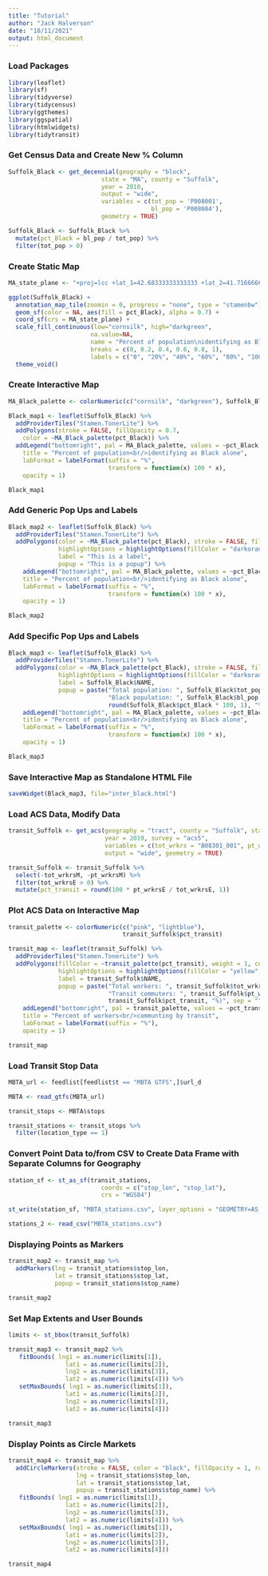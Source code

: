 ```yaml
---
title: "Tutorial"
author: "Jack Halverson"
date: "10/11/2021"
output: html_document
---
```


### Load Packages
```r
library(leaflet)
library(sf)
library(tidyverse)
library(tidycensus)
library(ggthemes)
library(ggspatial)
library(htmlwidgets)
library(tidytransit)
```

### Get Census Data and Create New % Column
```r
Suffolk_Black <- get_decennial(geography = "block",
                          state = "MA", county = "Suffolk",
                          year = 2010,
                          output = "wide",
                          variables = c(tot_pop = 'P008001',
                                        bl_pop = 'P008004'),
                          geometry = TRUE)

Suffolk_Black <- Suffolk_Black %>%
  mutate(pct_Black = bl_pop / tot_pop) %>%
  filter(tot_pop > 0)
```

### Create Static Map
```r
MA_state_plane <- "+proj=lcc +lat_1=42.68333333333333 +lat_2=41.71666666666667 +lat_0=41 +lon_0=-71.5 +x_0=200000.0001016002 +y_0=750000 +ellps=GRS80 +datum=NAD83 +to_meter=0.3048006096012192 +no_defs"

ggplot(Suffolk_Black) +
  annotation_map_tile(zoomin = 0, progress = "none", type = "stamenbw") +
  geom_sf(color = NA, aes(fill = pct_Black), alpha = 0.7) +
  coord_sf(crs = MA_state_plane) +
  scale_fill_continuous(low="cornsilk", high="darkgreen", 
                       na.value=NA,
                       name = "Percent of population\nidentifying as Black alone",
                       breaks = c(0, 0.2, 0.4, 0.6, 0.8, 1),
                       labels = c("0", "20%", "40%", "60%", "80%", "100%")) +
  theme_void()
```

### Create Interactive Map
```r
MA_Black_palette <- colorNumeric(c("cornsilk", "darkgreen"), Suffolk_Black$pct_Black)

Black_map1 <- leaflet(Suffolk_Black) %>%
  addProviderTiles("Stamen.TonerLite") %>%
  addPolygons(stroke = FALSE, fillOpacity = 0.7,
    color = ~MA_Black_palette(pct_Black)) %>%
  addLegend("bottomright", pal = MA_Black_palette, values = ~pct_Black,
    title = "Percent of population<br/>identifying as Black alone",
    labFormat = labelFormat(suffix = "%",
                            transform = function(x) 100 * x),
    opacity = 1)

Black_map1
```

### Add Generic Pop Ups and Labels
```r
Black_map2 <- leaflet(Suffolk_Black) %>%
  addProviderTiles("Stamen.TonerLite") %>%
  addPolygons(color = ~MA_Black_palette(pct_Black), stroke = FALSE, fillOpacity = 0.7,
              highlightOptions = highlightOptions(fillColor = "darkorange", fillOpacity = 0.9),
              label = "This is a label",
              popup = "This is a popup") %>%
    addLegend("bottomright", pal = MA_Black_palette, values = ~pct_Black,
    title = "Percent of population<br/>identifying as Black alone",
    labFormat = labelFormat(suffix = "%",
                            transform = function(x) 100 * x),
    opacity = 1)

Black_map2
```

### Add Specific Pop Ups and Labels
```r
Black_map3 <- leaflet(Suffolk_Black) %>%
  addProviderTiles("Stamen.TonerLite") %>%
  addPolygons(color = ~MA_Black_palette(pct_Black), stroke = FALSE, fillOpacity = 0.7,
              highlightOptions = highlightOptions(fillColor = "darkorange", fillOpacity = 0.9),
              label = Suffolk_Black$NAME,
              popup = paste("Total population: ", Suffolk_Black$tot_pop, "<br/>",
                            "Black population: ", Suffolk_Black$bl_pop, " (", 
                            round(Suffolk_Black$pct_Black * 100, 1), "%)", sep = "")) %>%
    addLegend("bottomright", pal = MA_Black_palette, values = ~pct_Black,
    title = "Percent of population<br/>identifying as Black alone",
    labFormat = labelFormat(suffix = "%",
                            transform = function(x) 100 * x),
    opacity = 1)

Black_map3
```

### Save Interactive Map as Standalone HTML File
```r
saveWidget(Black_map3, file="inter_black.html")
```

### Load ACS Data, Modify Data
```r
transit_Suffolk <- get_acs(geography = "tract", county = "Suffolk", state = "MA", 
                           year = 2019, survey = "acs5",
                           variables = c(tot_wrkrs = "B08301_001", pt_wrkrs = "B08301_010"),
                           output = "wide", geometry = TRUE) 

transit_Suffolk <- transit_Suffolk %>%
  select(-tot_wrkrsM, -pt_wrkrsM) %>%
  filter(tot_wrkrsE > 0) %>%
  mutate(pct_transit = round(100 * pt_wrkrsE / tot_wrkrsE, 1))
```

### Plot ACS Data on Interactive Map
```r
transit_palette <- colorNumeric(c("pink", "lightblue"),
                                transit_Suffolk$pct_transit)

transit_map <- leaflet(transit_Suffolk) %>%
  addProviderTiles("Stamen.TonerLite") %>%
  addPolygons(fillColor = ~transit_palette(pct_transit), weight = 1, color = "gray", fillOpacity = 0.7,
              highlightOptions = highlightOptions(fillColor = "yellow", fillOpacity = 0.9),
              label = transit_Suffolk$NAME,
              popup = paste("Total workers: ", transit_Suffolk$tot_wrkrsE, "<br/>",
                            "Transit commuters: ", transit_Suffolk$pt_wrkrsE, " (", 
                            transit_Suffolk$pct_transit, "%)", sep = "")) %>%
    addLegend("bottomright", pal = transit_palette, values = ~pct_transit,
    title = "Percent of workers<br/>communting by transit",
    labFormat = labelFormat(suffix = "%"),
    opacity = 1)

transit_map
```

### Load Transit Stop Data
```r
MBTA_url <- feedlist[feedlist$t == "MBTA GTFS",]$url_d

MBTA <- read_gtfs(MBTA_url)

transit_stops <- MBTA$stops

transit_stations <- transit_stops %>%
  filter(location_type == 1)
```

### Convert Point Data to/from CSV to Create Data Frame with Separate Columns for Geography
```r
station_sf <- st_as_sf(transit_stations, 
                          coords = c("stop_lon", "stop_lat"), 
                          crs = "WGS84")

st_write(station_sf, "MBTA_stations.csv", layer_options = "GEOMETRY=AS_XY", append = FALSE)

stations_2 <- read_csv("MBTA_stations.csv")
```

### Displaying Points as Markers
```r
transit_map2 <- transit_map %>%
  addMarkers(lng = transit_stations$stop_lon,
             lat = transit_stations$stop_lat,
             popup = transit_stations$stop_name)

transit_map2
```

### Set Map Extents and User Bounds
```r
limits <- st_bbox(transit_Suffolk)

transit_map3 <- transit_map2 %>%
   fitBounds( lng1 = as.numeric(limits[1]),
                lat1 = as.numeric(limits[2]),
                lng2 = as.numeric(limits[3]),
                lat2 = as.numeric(limits[4])) %>%
   setMaxBounds( lng1 = as.numeric(limits[1]),
                lat1 = as.numeric(limits[2]),
                lng2 = as.numeric(limits[3]),
                lat2 = as.numeric(limits[4])) 

transit_map3
```

### Display Points as Circle Markets
```r
transit_map4 <- transit_map %>%
  addCircleMarkers(stroke = FALSE, color = "black", fillOpacity = 1, radius = 3,
                   lng = transit_stations$stop_lon,
                   lat = transit_stations$stop_lat,
                   popup = transit_stations$stop_name) %>%
   fitBounds( lng1 = as.numeric(limits[1]),
                lat1 = as.numeric(limits[2]),
                lng2 = as.numeric(limits[3]),
                lat2 = as.numeric(limits[4])) %>%
   setMaxBounds( lng1 = as.numeric(limits[1]),
                lat1 = as.numeric(limits[2]),
                lng2 = as.numeric(limits[3]),
                lat2 = as.numeric(limits[4])) 

transit_map4
```